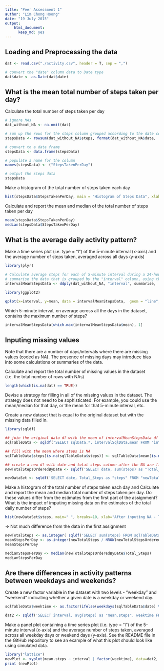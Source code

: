 ```yaml
---
title: "Peer Assessment 1"
author: "Lim Chong Hoong"
date: "19 July 2015"
output: 
    html_document: 
      keep_md: yes
---
```


## Loading and Preprocessing the data

```r
dat <- read.csv("./activity.csv", header = T, sep = ",")

# convert the "date" column data to Date type
dat$date <- as.Date(dat$date) 
```

## What is the mean total number of steps taken per day?

Calculate the total number of steps taken per day 

```r
# ignore NAs
dat_without_NA <- na.omit(dat)

# sum up the rows for the steps column grouped according to the date column
stepsData <- rowsum(dat_without_NA$steps, format(dat_without_NA$date, '%Y-%m-%d'))

# convert to a data frame
stepsData <- data.frame(stepsData)

# populate a name for the column
names(stepsData) <- ("StepsTakenPerDay")

# output the steps data
stepsData
```

Make a histogram of the total number of steps taken each day

```r
hist(stepsData$StepsTakenPerDay, main = "Histogram of Steps Data", xlab = "Steps Taken Per Day")
```

Calculate and report the mean and median of the total number of steps taken per day

```r
mean(stepsData$StepsTakenPerDay)
median(stepsData$StepsTakenPerDay)
```

## What is the average daily activity pattern?

Make a time series plot (i.e. type = "l") of the 5-minute interval (x-axis) and the average number of steps taken, averaged across all days (y-axis)


```r
library(plyr)

# Calculate average steps for each of 5-minute interval during a 24-hour period
# summarise the data that is grouped by the "interval" column, using the mean function
intervalMeanStepsData <- ddply(dat_without_NA, "interval", summarise,  mean=mean(steps))

library(ggplot2)

qplot(x=interval, y=mean, data = intervalMeanStepsData,  geom = "line", xlab="5 min interval", ylab="No. of steps", main="Average number of steps taken that is averaged across all days")
```

Which 5-minute interval, on average across all the days in the dataset, contains the maximum number of steps?

```r
intervalMeanStepsData[which.max(intervalMeanStepsData$mean), 1]
```

## Inputing missing values
Note that there are a number of days/intervals where there are missing values (coded as NA). The presence of missing days may introduce bias into some calculations or summaries of the data.

Calculate and report the total number of missing values in the dataset (i.e. the total number of rows with NAs)

```r
length(which(is.na(dat) == TRUE))
```

Devise a strategy for filling in all of the missing values in the dataset. The strategy does not need to be sophisticated. For example, you could use the mean/median for that day, or the mean for that 5-minute interval, etc.

Create a new dataset that is equal to the original dataset but with the missing data filled in.

```r
library(sqldf)

## join the original data df with the mean of intervalMeanStepsData df based on the Date and Interval value
sqlTableData <- sqldf('SELECT sqlData.*, intervalSqlData.mean FROM "intervalMeanStepsData" as intervalSqlData JOIN "dat" as sqldata ON sqldata.interval = intervalSqlData.interval ORDER BY sqlData.date, sqlData.interval ') 

## fill with the mean where steps is NA
sqlTableData$steps[is.na(sqlTableData$steps)] <- sqlTableData$mean[is.na(sqlTableData$steps)]

## create a new df with date and total steps column after the NA are filled in
newTotalStepsOrderedByDate <- sqldf('SELECT date, sum(steps) as "Total_Steps" FROM sqlTableData GROUP BY date ORDER BY date');

newDataSet <- sqldf('SELECT date, Total_Steps as "steps" FROM "newTotalStepsOrderedByDate" ORDER BY date');
```

Make a histogram of the total number of steps taken each day and Calculate and report the mean and median total number of steps taken per day. Do these values differ from the estimates from the first part of the assignment? What is the impact of imputing missing data on the estimates of the total daily number of steps?

```r
hist(newDataSet$steps, main=" ", breaks=10, xlab="After inputing NA - Total no. of steps taken daily")
```

=> Not much difference from the data in the first assignment 

```r
newTotalSteps <- as.integer( sqldf('SELECT sum(steps) FROM sqlTableData') );
meanStepsPerDay <- as.integer(newTotalSteps / NROW(newTotalStepsOrderedByDate) )
meanStepsPerDay

medianStepsPerDay <- median(newTotalStepsOrderedByDate$Total_Steps)
medianStepsPerDay
```

## Are there differences in activity patterns between weekdays and weekends?

Create a new factor variable in the dataset with two levels - "weekday" and "weekend" indicating whether a given date is a weekday or weekend day.

```r

sqlTableData$weektime <- as.factor(ifelse(weekdays(sqlTableData$date) %in% c("Saturday","Sunday"),"weekend", "weekday"))

dat2 <- sqldf('SELECT interval, avg(steps) as "mean.steps", weektime FROM sqlTableData GROUP BY weektime, interval ORDER BY interval ')
```

Make a panel plot containing a time series plot (i.e. type = "l") of the 5-minute interval (x-axis) and the average number of steps taken, averaged across all weekday days or weekend days (y-axis). See the README file in the GitHub repository to see an example of what this plot should look like using simulated data.

```r
library("lattice")
newPlot <- xyplot(mean.steps ~ interval | factor(weektime), data=dat2, type = 'l', main="Average no. of steps taken \nAveraged across all weekday days or weekend days", xlab="5min interval", ylab="Average no of steps taken")
print (newPlot)    
```
